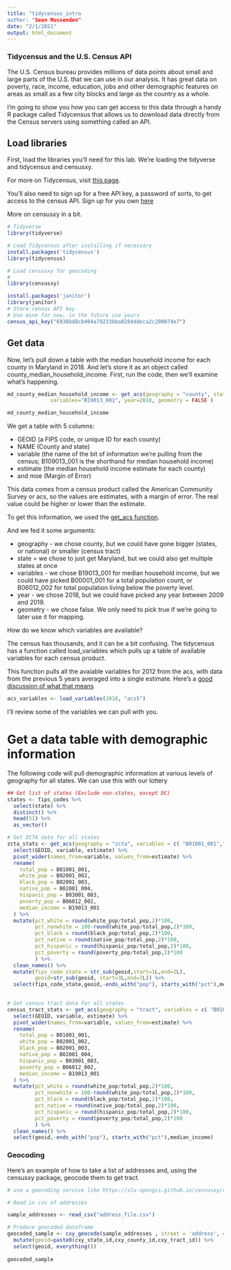 ```yaml
---
title: "tidycensus_intro
author: "Sean Mussenden"
date: "2/1/2021"
output: html_document
---
```


### Tidycensus and the U.S. Census API

The U.S. Census bureau provides millions of data points about small and large parts of the U.S. that we can use in our analysis.  It has great data on poverty, race, income, education, jobs and other demographic features on areas as small as a few city blocks and large as the country as a whole. 

I'm going to show you how you can get access to this data through a handy R package called Tidycensus that allows us to download data directly from the Census servers using something called an API. 

## Load libraries

First, load the libraries you'll need for this lab.  We're loading the tidyverse and tidycensus and censusxy.  

For more on Tidycensus, visit [this page](https://walker-data.com/tidycensus/). 

You'll also need to sign up for a free API key, a password of sorts, to get access to the census API. Sign up for you own [here](https://api.census.gov/data/key_signup.html)

More on censusxy in a bit. 

```r
# Tidyverse
library(tidyverse)

# Load Tidycensus after installing if necessary
install.packages('tidycensus')
library(tidycensus)

# Load censusxy for geocoding
# 
library(censusxy)

install.packages('janitor')
library(janitor)
# Store census API key
# Use mine for now, in the future use yours
census_api_key("6938bd8cb404a79233bba0284ddeca2c200074e7")

```

## Get data 

Now, let's pull down a table with the median household income for each county in Maryland in 2018. And let's store it as an object called county_median_household_income. 
First, run the code, then we'll examine what's happening. 

```r
md_county_median_household_income <- get_acs(geography = "county", state="MD",
              variables="B19013_001", year=2018, geometry = FALSE )

md_county_median_household_income

```

We get a table with 5 columns: 

* GEOID (a FIPS code, or unique ID for each county)
* NAME (County and state)
* variable (the name of the bit of information we're pulling from the census; B109013_001 is the shorthand for median household income)
* estimate (the median household income estimate for each county)
* and moe (Margin of Error)

This data comes from a census product called the American Community Survey or acs, so the values are estimates, with a margin of error.  The real value could be higher or lower than the estimate. 

To get this information, we used the [get_acs function](https://walkerke.github.io/tidycensus/reference/get_acs.html).  

And we fed it some arguments:

* geography - we chose county, but we could have gone bigger (states, or national) or smaller (census tract)
* state = we chose to just get Maryland, but we could also get multiple states at once
* variables - we chose B19013_001 for median household income, but we could have picked B00001_001 for a total population count, or B06012_002 for total population living below the poverty level. 
* year - we chose 2018, but we could have picked any year between 2009 and 2019. 
* geometry - we chose false.  We only need to pick true if we're going to later use it for mapping. 

How do we know which variables are available? 

The census has thousands, and it can be a bit confusing.  The tidycensus has a function called load_variables which pulls up a table of available variables for each census product. 

This function pulls all the avaiable variables for 2012 from the acs, with data from the previous 5 years averaged into a single estimate.  Here's a [good discussion of what that means](https://www.census.gov/data/developers/data-sets/acs-5year.html)

```r
acs_variables <- load_variables(2018, "acs5")
```

I'll review some of the variables we can pull with you. 

# Get a data table with demographic information

The following code will pull demographic information at various levels of geography for all states. We can use this with our lottery   

```r
## Get list of states (Exclude non-states, except DC)
states <- fips_codes %>%
  select(state) %>%
  distinct() %>%
  head(51) %>%
  as_vector() 

# Get ZCTA data for all states   
zcta_stats <- get_acs(geography = "zcta", variables = c( "B01001_001","B02001_002","B02001_003","B02001_004","B03001_003","B06012_002","B19013_001"), year = 2018) %>%
  select(GEOID, variable, estimate) %>%
  pivot_wider(names_from=variable, values_from=estimate) %>%
  rename(
    total_pop = B01001_001,
    white_pop = B02001_002,
    black_pop = B02001_003,
    native_pop = B02001_004,
    hispanic_pop = B03001_003,
    poverty_pop = B06012_002,
    median_income = B19013_001
  ) %>%
  mutate(pct_white = round(white_pop/total_pop,2)*100,
         pct_nonwhite = 100-round(white_pop/total_pop,2)*100,
         pct_black = round(black_pop/total_pop,2)*100,
         pct_native = round(native_pop/total_pop,2)*100,
         pct_hispanic = round(hispanic_pop/total_pop,2)*100,
         pct_poverty = round(poverty_pop/total_pop,2)*100
         ) %>%
  clean_names() %>%
  mutate(fips_code_state = str_sub(geoid,start=1L,end=2L),
         geoid=str_sub(geoid, start=3L,end=7L)) %>%
  select(fips_code_state,geoid,-ends_with("pop"), starts_with("pct"),median_income) 

  
# Get census tract data for all states
census_tract_stats <- get_acs(geography = "tract", variables = c( "B01001_001","B02001_002","B02001_003","B02001_004","B03001_003","B06012_002","B19013_001"), state=states,year = 2018) %>%
  select(GEOID, variable, estimate) %>%
  pivot_wider(names_from=variable, values_from=estimate) %>%
  rename(
    total_pop = B01001_001,
    white_pop = B02001_002,
    black_pop = B02001_003,
    native_pop = B02001_004,
    hispanic_pop = B03001_003,
    poverty_pop = B06012_002,
    median_income = B19013_001
  ) %>%
  mutate(pct_white = round(white_pop/total_pop,2)*100,
         pct_nonwhite = 100-round(white_pop/total_pop,2)*100,
         pct_black = round(black_pop/total_pop,2)*100,
         pct_native = round(native_pop/total_pop,2)*100,
         pct_hispanic = round(hispanic_pop/total_pop,2)*100,
         pct_poverty = round(poverty_pop/total_pop,2)*100
         ) %>%
  clean_names() %>%
  select(geoid,-ends_with("pop"), starts_with("pct"),median_income)


```

### Geocoding
Here's an example of how to take a list of addresses and, using the censusxy package, geocode them to get tract. 

```r
# use a geocoding service like https://slu-opengis.github.io/censusxy/reference/index.html

# Read in csv of addresses

sample_addresses <- read_csv("address_file.csv")

# Produce geocoded dataframe
geocoded_sample <- cxy_geocode(sample_addresses , street = 'address', city = 'city', state = 'state', zip = 'zip',return='geographies',benchmark='Public_AR_Current',vintage='Current_Current',output='full') %>%
  mutate(geoid=paste0(cxy_state_id,cxy_county_id,cxy_tract_id)) %>%
  select(geoid, everything())
	
geocoded_sample
```
